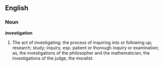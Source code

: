 ==English==

===Noun===

'''investigation'''

#The act of investigating; the process of inquiring into or following up; research; study; inquiry, esp. patient or thorough inquiry or examination; as, the investigations of the philosopher and the mathematician; the investigations of the judge, the moralist.